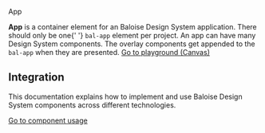 
<bal-doc-banner id="story--components-app--basic">App</bal-doc-banner>

<bal-doc-lead>
  <b>App</b> is a container element for an Baloise Design System application. There should only be one{' '}
  <code>bal-app</code> element per project. An app can have many Design System components. The overlay components get
  appended to the <code>bal-app</code> when they are presented.
</bal-doc-lead>

<Canvas>
  <Story id="components-app--basic" />
</Canvas>


<bal-doc-app>
  <bal-button-group class="mb-large" position="center">
    <a class="button is-primary" href="?path=/story/components-app--basic">
      Go to playground (Canvas)
    </a>
    <bal-doc-code-sandbox
      fullscreen
      framework="angular"
      template={Basic.parameters.docs.source.code}
      modules="app,navbar,button,footer,card"
    ></bal-doc-code-sandbox>
    <bal-doc-code-sandbox
      fullscreen
      framework="html"
      template={Basic.parameters.docs.source.code}
      modules="navbar,button,footer,card,card-content,card-title,button-group"
    ></bal-doc-code-sandbox>
    <bal-doc-code-sandbox fullscreen framework="react" component={reactExampleTsx}></bal-doc-code-sandbox>
  </bal-button-group>
</bal-doc-app>

<!-- ## Component Api

<Description markdown={readme} />

<br /> -->

## Integration

This documentation explains how to implement and use Baloise Design System components across different technologies.

<a class="button is-primary" href="?path=/docs/development-components--page">
  Go to component usage
</a>


<Description markdown={testing} />

<bal-doc-github link="/components/bal-app/stories/bal-app.docs.mdx"></bal-doc-github>
